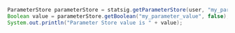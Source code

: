 ```java
ParameterStore parameterStore = statsig.getParameterStore(user, "my_parameters");
Boolean value = parameterStore.getBoolean("my_parameter_value", false);
System.out.println("Parameter Store value is " + value);
```